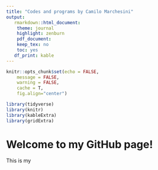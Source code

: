 ```yaml
---
title: "Codes and programs by Camilo Marchesini"
output:
   rmarkdown::html_document:  
    theme: journal
    highlight: zenburn
    pdf_document:
    keep_tex: no
    toc: yes
   df_print: kable
---
```

```r
knitr::opts_chunk$set(echo = FALSE,
	message = FALSE,
	warning = FALSE,
	cache = T,
	fig.align="center")

library(tidyverse)
library(knitr)
library(kableExtra)
library(gridExtra)
```
# Welcome to my GitHub page!
This is my 
